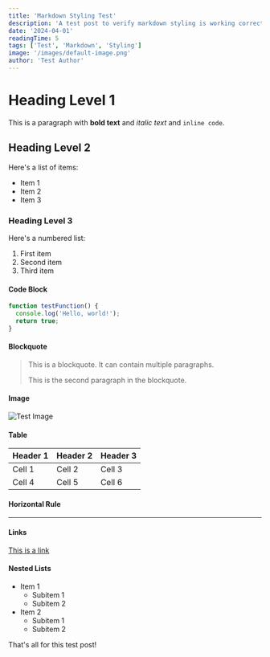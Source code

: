 ```yaml
---
title: 'Markdown Styling Test'
description: 'A test post to verify markdown styling is working correctly'
date: '2024-04-01'
readingTime: 5
tags: ['Test', 'Markdown', 'Styling']
image: '/images/default-image.png'
author: 'Test Author'
---
```


# Heading Level 1

This is a paragraph with **bold text** and *italic text* and `inline code`.

## Heading Level 2

Here's a list of items:

- Item 1
- Item 2
- Item 3

### Heading Level 3

Here's a numbered list:

1. First item
2. Second item
3. Third item

#### Code Block

```javascript
function testFunction() {
  console.log('Hello, world!');
  return true;
}
```

#### Blockquote

> This is a blockquote. It can contain multiple paragraphs.
>
> This is the second paragraph in the blockquote.

#### Image

![Test Image](/images/default-image.png)

#### Table

| Header 1 | Header 2 | Header 3 |
|----------|----------|----------|
| Cell 1   | Cell 2   | Cell 3   |
| Cell 4   | Cell 5   | Cell 6   |

#### Horizontal Rule

---

#### Links

[This is a link](https://example.com)

#### Nested Lists

- Item 1
  - Subitem 1
  - Subitem 2
- Item 2
  - Subitem 1
  - Subitem 2

That's all for this test post!
